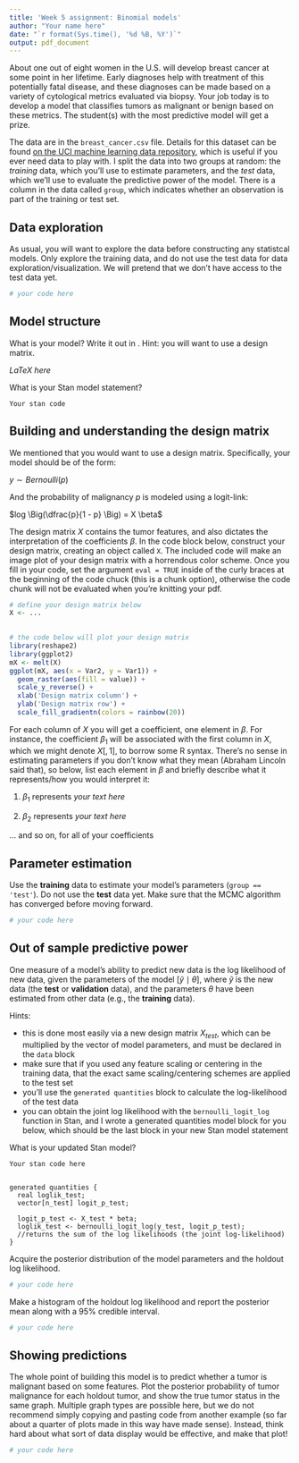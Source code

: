 ```yaml
---
title: 'Week 5 assignment: Binomial models'
author: "Your name here"
date: "`r format(Sys.time(), '%d %B, %Y')`"
output: pdf_document
---
```



About one out of eight women in the U.S. will develop breast cancer at some point in her lifetime. 
Early diagnoses help with treatment of this potentially fatal disease, and these diagnoses can be made based on a variety of cytological metrics evaluated via biopsy. 
Your job today is to develop a model that classifies tumors as malignant or benign based on these metrics.
The student(s) with the most predictive model will get a prize.

The data are in the `breast_cancer.csv` file.
Details for this dataset can be found [on the UCI machine learning data repository](https://archive.ics.uci.edu/ml/datasets/Breast+Cancer+Wisconsin+(Original)), which is useful if you ever need data to play with.
I split the data into two groups at random: the *training* data, which you'll use to estimate parameters, and the *test* data, which we'll use to evaluate the predictive power of the model. 
There is a column in the data called `group`, which indicates whether an observation is part of the training or test set. 

## Data exploration

As usual, you will want to explore the data before constructing any statistcal models. 
Only explore the training data, and do not use the test data for data exploration/visualization. 
We will pretend that we don't have access to the test data yet.

```r
# your code here
```


## Model structure

What is your model? Write it out in \LaTeX. Hint: you will want to use a design matrix.

*LaTeX here*

What is your Stan model statement? 

```
Your stan code
```

## Building and understanding the design matrix

We mentioned that you would want to use a design matrix. 
Specifically, your model should be of the form: 

$y \sim Bernoulli(p)$

And the probability of malignancy $p$ is modeled using a logit-link:

$log \Big(\dfrac{p}{1 - p} \Big) = X \beta$

The design matrix $X$ contains the tumor features, and also dictates the interpretation of the coefficients $\beta$. 
In the code block below, construct your design matrix, creating an object called `X`. 
The included code will make an image plot of your design matrix with a horrendous color scheme. 
Once you fill in your code, set the argument `eval = TRUE` inside of the curly braces at the beginning of the code chuck (this is a chunk option), otherwise the code chunk will not be evaluated when you're knitting your pdf.

```r
# define your design matrix below
X <- ...

  
# the code below will plot your design matrix
library(reshape2)
library(ggplot2)
mX <- melt(X) 
ggplot(mX, aes(x = Var2, y = Var1)) + 
  geom_raster(aes(fill = value)) + 
  scale_y_reverse() + 
  xlab('Design matrix column') + 
  ylab('Design matrix row') + 
  scale_fill_gradientn(colors = rainbow(20))
```


For each column of $X$ you will get a coefficient, one element in $\beta$. 
For instance, the coefficient $\beta_1$ will be associated with the first column in $X$, which we might denote $X[, 1]$, to borrow some R syntax.
There's no sense in estimating parameters if you don't know what they mean (Abraham Lincoln said that), so below, list each element in $\beta$ and briefly describe what it represents/how you would interpret it:


1. $\beta_1$ represents *your text here*

2. $\beta_2$ represents *your text here*

... and so on, for all of your coefficients



## Parameter estimation

Use the **training** data to estimate your model's parameters (`group == 'test'`). 
Do not use the **test** data yet. 
Make sure that the MCMC algorithm has converged before moving forward.

```r
# your code here
```


## Out of sample predictive power

One measure of a model's ability to predict new data is the log likelihood of new data, given the parameters of the model $[\tilde{y} \mid \theta]$, where $\tilde{y}$ is the new data (the **test** or **validation** data), and the parameters $\theta$ have been estimated from other data (e.g., the **training** data).

Hints:

- this is done most easily via a new design matrix $X_{test}$, which can be multiplied by the vector of model parameters, and must be declared in the `data` block
- make sure that if you used any feature scaling or centering in the training data, that the exact same scaling/centering schemes are applied to the test set
- you'll use the `generated quantities` block to calculate the log-likelihood of the test data
- you can obtain the joint log likelihood with the `bernoulli_logit_log` function in Stan, and I wrote a generated quantities model block for you below, which should be the last block in your new Stan model statement

What is your updated Stan model?

```
Your stan code here


generated quantities {
  real loglik_test;
  vector[n_test] logit_p_test;
  
  logit_p_test <- X_test * beta;
  loglik_test <- bernoulli_logit_log(y_test, logit_p_test);  
  //returns the sum of the log likelihoods (the joint log-likelihood)
}

```

Acquire the posterior distribution of the model parameters and the holdout log likelihood.

```r
# your code here
```

Make a histogram of the holdout log likelihood and report the posterior mean along with a 95% credible interval.

```r
# your code here
```


## Showing predictions

The whole point of building this model is to predict whether a tumor is malignant based on some features. 
Plot the posterior probability of tumor malignance for each holdout tumor, and show the true tumor status in the same graph.
Multiple graph types are possible here, but we do not recommend simply copying and pasting code from another example (so far about a quarter of plots made in this way have made sense). 
Instead, think hard about what sort of data display would be effective, and make that plot!

```r
# your code here
```
